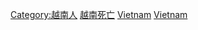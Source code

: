 
[[Category:越南人|Category:越南人]]
[[Category:越南死亡|]]
[[Category:亞洲死者|Vietnam]]
[[Category:各國死者|Vietnam]]